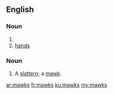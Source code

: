 ==English==

===Noun===
{{head|en|noun plural form}}

# {{plural of|mawk|lang=en}}
# [[hand]]s <!--no singular form-->

===Noun===
{{en-noun|es}}

# {{context|UK|dialect|lang=en}} A [[slattern]]; a [[mawk]].

{{Webster 1913}}

[[ar:mawks]]
[[fr:mawks]]
[[ku:mawks]]
[[my:mawks]]